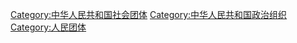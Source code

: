 {{Catmore|人民团体}}

[[Category:中华人民共和国社会团体|Category:中华人民共和国社会团体]]
[[Category:中华人民共和国政治组织|Category:中华人民共和国政治组织]]
[[Category:人民团体|Category:人民团体]]